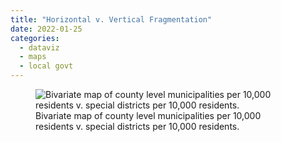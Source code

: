 ```yaml
---
title: "Horizontal v. Vertical Fragmentation"
date: 2022-01-25
categories: 
  - dataviz
  - maps 
  - local govt
---
```


::: {.column-page}
![Bivariate map of county level municipalities per 10,000 residents v. special districts per 10,000 residents.](../../files/img/bivariate.png){fig-align="center"}
:::

